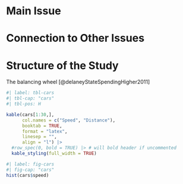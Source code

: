 
# Main Issue

# Connection to Other Issues

# Structure of the Study

The balancing wheel [@delaneyStateSpendingHigher2011]

```{=tex}
\realSingleSpace
```
```r
#| label: tbl-cars
#| tbl-cap: "cars"
#| tbl-pos: H

kable(cars[1:30,],
      col.names = c("Speed", "Distance"),
      booktab = TRUE,
      format = "latex",
      linesep = "",
      align = "l") |> 
  #row_spec(0, bold = TRUE) |> # will bold header if uncommented
  kable_styling(full_width = TRUE) 
```
```{=tex}
\doublespacing
```



```r
#| label: fig-cars
#| fig-cap: "cars"
hist(cars$speed)
```